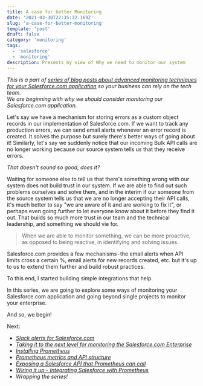 ```yaml
---
title: A case for better Monitoring
date: '2021-03-30T22:35:32.169Z'
slug: 'a-case-for-better-monitoring'
template: 'post'
draft: false
category: 'monitoring'
tags:
  - 'salesforce'
  - 'monitoring'
description: Presents my view of Why we need to monitor our system
---
```


_This is a part of [series of blog posts about advanced monitoring techniques for your Salesforce.com application](/series-about-monitoring-your-salesforce-enterprise) so your business can rely on the tech team._  
_We are beginning with why we should consider monitoring our Salesforce.com application._

Let's say we have a mechanism for storing errors as a custom object records in our implementation of Salesforce.com. If we want to track any production errors, we can send email alerts whenever an error record is created. It solves the purpose but surely there's better ways of going about it! Similarly, let's say we suddenly notice that our incoming Bulk API calls are no longer working because our source system tells us that they receive errors.

_That doesn't sound so good, does it?_ 

Waiting for someone else to tell us that there's something wrong with our system does not build trust in our system. If we are able to find out such problems ourselves and solve them, and in the interim if our someone from the source system tells us that we are no longer accepting their API calls, it's much better to say "we are aware of it and are working to fix it", or perhaps even going further to let everyone know about it before they find it out. That builds so much more trust in our team and the technical leadership, and something we should vie for.

> When we are able to monitor something, we can be more proactive, as opposed to being reactive, in identifying and solving issues.

Salesforce.com provides a few mechanisms - the email alerts when API limits cross a certain %, email alerts for new records created, etc. but it's up to us to extend them further and build robust practices.

To this end, I started building simple integrations that help. 

In this series, we are going to explore some ways of monitoring your Salesforce.com application and going beyond single projects to monitor your enterprise.

And so, we begin!

Next:
- _[Slack alerts for Salesforce.com](/slack-alerts-for-salesforce)_
- _[Taking it to the next level for monitoring the Salesforce.com Enterprise](/next-level-monitoring-for-your-salesforce-enterprise)_
- _[Installing Prometheus](/installing-prometheus-on-heroku)_
- _[Prometheus metrics and API structure](/prometheus-metrics-and-api-structure)_
- _[Exposing a Salesforce API that Prometheus can call](/creating-salesforce-api-to-invoke-from-prometheus)_
- _[Wiring it up - Integrating Salesforce with Prometheus](integrating-salesforce-with-prometheus)_
- _Wrapping the series!_
